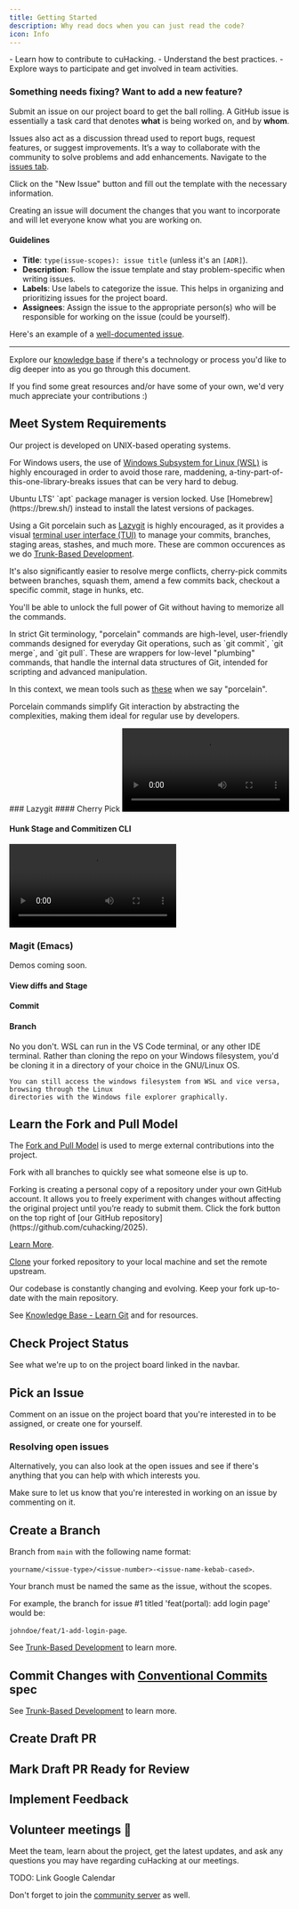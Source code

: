 ```yaml
---
title: Getting Started
description: Why read docs when you can just read the code?
icon: Info
---
```



<Callout title='This guide helps you:'>
- Learn how to contribute to cuHacking.
- Understand the best practices.
- Explore ways to participate and get involved in team activities.
</Callout>

### Something needs fixing? Want to add a new feature?

Submit an issue on our project board to get the ball rolling.
<Accordions>
<Accordion title="What's an issue?">
    A GitHub issue is essentially a task card that denotes **what** is being worked on, and by **whom**.

Issues also act as a discussion thread used to report bugs, request features, or suggest improvements. It’s a way to collaborate with the community to solve problems and add enhancements.
</Accordion>
<Accordion title="How do I submit an issue?">
Navigate to the [issues tab](https://github.com/cuhacking/2025/issues).

Click on the "New Issue" button and fill out the template with the necessary information.
</Accordion>
</Accordions>

Creating an issue will document the changes that you want to incorporate and will let everyone know what you are working on.

#### Guidelines

- **Title**: ``type(issue-scopes): issue title`` (unless it's an ``[ADR]``).
- **Description**: Follow the issue template and stay problem-specific when writing issues.
- **Labels**: Use labels to categorize the issue. This helps in organizing and prioritizing issues for the project board.
- **Assignees**: Assign the issue to the appropriate person(s) who will be responsible for working on the issue (could be yourself).

Here's an example of a [well-documented issue](https://github.com/cuhacking/2025/issues/49).

---

Explore our [knowledge base](/knowledge-base) if there's a technology or process you'd like to dig deeper into as you go through this document.

If you find some great resources and/or have some of your own, we'd very much appreciate your contributions :)

<div className='steps [&_h2]:step'>

## Meet System Requirements

Our project is developed on UNIX-based operating systems.

For Windows users, the use of [Windows Subsystem for Linux (WSL)](https://learn.microsoft.com/en-us/windows/wsl/install) is highly encouraged in order to avoid those rare, maddening, a-tiny-part-of-this-one-library-breaks issues that can be very hard to debug.

<Callout type="warn">
  Ubuntu LTS' `apt` package manager is version locked. Use
  [Homebrew](https://brew.sh/) instead to install the latest versions of
  packages.
</Callout>

Using a Git porcelain such as [Lazygit](https://github.com/jesseduffield/lazygit) is highly encouraged, as it provides a visual [terminal user interface (TUI)](https://en.wikipedia.org/wiki/Text-based_user_interface) to manage your commits, branches, staging areas, stashes, and much more. These are common occurences as we do [Trunk-Based Development](https://trunkbaseddevelopment.com/).

It's also significantly easier to resolve merge conflicts, cherry-pick commits between branches, squash them, amend a few commits back, checkout a specific commit, stage in hunks, etc.

You'll be able to unlock the full power of Git without having to memorize all the commands.

<Accordions>
<Accordion title="What's a Git Porcelain?">
In strict Git terminology, "porcelain" commands are high-level, user-friendly commands designed for everyday Git operations, such as `git commit`, `git merge`, and `git pull`. These are wrappers for low-level "plumbing" commands, that handle the internal data structures of Git, intended for scripting and advanced manipulation.

In this context, we mean tools such as [these](https://git-scm.com/downloads/guis) when we say "porcelain".

Porcelain commands simplify Git interaction by abstracting the complexities, making them ideal for regular use by developers.

</Accordion>
<Accordion title="What do Git Porcelains look like in action?">
### Lazygit
#### Cherry Pick

<video className="w-max h-[240px]" controls>
  <source src="https://github.com/user-attachments/assets/09ef1413-2fb2-4594-b404-e568df120150" type="video/mp4" />
  Your browser does not support the video tag.
</video>

#### Hunk Stage and Commitizen CLI

<video className="w-max h-[240px]" controls>
  <source src="https://github.com/user-attachments/assets/b2200b7b-d783-4401-87e2-8741456d4e7a" type="video/mp4" />
  Your browser does not support the video tag.
</video>

### Magit (Emacs)
Demos coming soon.
#### View diffs and Stage
#### Commit
#### Branch
</Accordion>

  <Accordion title="Do I need to switch to the dark side and code in shell?">
    No you don't. WSL can run in the VS Code terminal, or any other
    IDE terminal. Rather than cloning the repo on your Windows filesystem, you'd be
    cloning it in a directory of your choice in the GNU/Linux OS.

    You can still access the windows filesystem from WSL and vice versa, browsing through the Linux
    directories with the Windows file explorer graphically.
  </Accordion>
</Accordions>

## Learn the Fork and Pull Model

The [Fork and Pull Model](https://docs.github.com/en/pull-requests/collaborating-with-pull-requests/getting-started/about-collaborative-development-models) is used to merge external contributions into the project.

Fork with all branches to quickly see what someone else is up to.

<Accordions>
<Accordion title="What is a fork?">
    Forking is creating a personal copy of a repository under your own GitHub account. It allows you to freely experiment with changes without affecting the original project until you’re ready to submit them.
</Accordion>
<Accordion title="How do I fork the repo?">
Click the fork button on the top right of [our GitHub repository](https://github.com/cuhacking/2025).

[Learn More](https://docs.github.com/en/pull-requests/collaborating-with-pull-requests/working-with-forks/fork-a-repo).
</Accordion>
</Accordions>

[Clone](https://docs.github.com/en/repositories/creating-and-managing-repositories/cloning-a-repository) your forked repository to your local machine and set the remote upstream.

Our codebase is constantly changing and evolving. Keep your fork up-to-date with the main repository.

See [Knowledge Base - Learn Git](/knowledge-base#-learn-git) and  for resources.

## Check Project Status

See what we're up to on the project board linked in the navbar. <ProjectBoardIcon />

## Pick an Issue

Comment on an issue on the project board that you're interested in to be assigned, or create one for yourself.

### Resolving open issues

Alternatively, you can also look at the open issues and see if there's anything that you can help with which interests you.

Make sure to let us know that you're interested in working on an issue by commenting on it.

## Create a Branch
Branch from `main` with the following name format:

`yourname/<issue-type>/<issue-number>-<issue-name-kebab-cased>`.

Your branch must be named the same as the issue, without the scopes.

For example, the branch for issue #1 titled 'feat(portal): add login page' would be:

`johndoe/feat/1-add-login-page`.

See [Trunk-Based Development](/contribution-guidelines/trunk-based-development) to learn more.

## Commit Changes with [Conventional Commits](https://www.conventionalcommits.org/en/v1.0.0/) spec

See [Trunk-Based Development](/contribution-guidelines/trunk-based-development) to learn more.

## Create Draft PR

## Mark Draft PR Ready for Review

## Implement Feedback
</div>


## Volunteer meetings 📆

Meet the team, learn about the project, get the latest updates, and ask any questions you may have regarding cuHacking at our meetings.

TODO: Link Google Calendar

Don't forget to join the [community server](https://discord.gg/w3QjHDAucd) as well.
